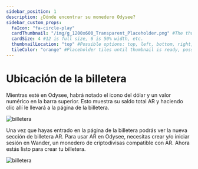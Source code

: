 ```yaml
---
sidebar_position: 1
description: ¿Dónde encontrar su monedero Odysee?
sidebar_custom_props:
  faIcon: "fa-circle-play"
  cardThumbnail: "/img/g_1200x600_Transparent_Placeholder.png" #The thumbnail on the category card.
  cardSize: 4 #12 is full size, 6 is 50% width, etc.
  thumbnailLocation: "top" #Possible options: top, left, bottom, right, none
  tileColor: "orange" #Placeholder tiles until thumbnail is ready, possible options: blue, cream, darkpurple, lightpurple, mauve, orange, pink, none
---
```


# Ubicación de la billetera

Mientras esté en Odysee, habrá notado el icono del dólar y un valor numérico en la barra superior. Esto muestra su saldo total AR y haciendo clic allí le llevará a la página de la billetera.

![billetera](https://thumbs.odycdn.com/e6e0da12567980d225af59fdfb317f86.webp)

Una vez que hayas entrado en la página de la billetera podrás ver la nueva sección de billetera AR. Para usar AR en Odysee, necesitas crear y/o iniciar sesión en Wander, un monedero de criptodivisas compatible con AR. Ahora estás listo para crear tu billetera.

![billetera](https://thumbs.odycdn.com/182939910a572c0aabb2ef39477fe4b0.webp)
